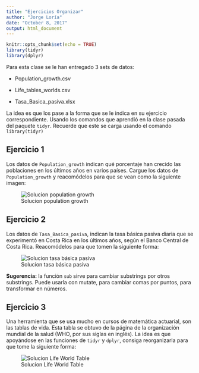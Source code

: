 ```yaml
---
title: "Ejercicios Organizar"
author: "Jorge Loría"
date: "October 8, 2017"
output: html_document
---
```


```r
knitr::opts_chunk$set(echo = TRUE)
library(tidyr)
library(dplyr)
```

Para esta clase se le han entregado 3 sets de datos: 

- Population_growth.csv

- Life_tables_worlds.csv

- Tasa_Basica_pasiva.xlsx

La idea es que los pase a la forma que se le indica en su ejercicio correspondiente. Usando los comandos que aprendió en la clase pasada del paquete `tidyr`. Recuerde que este se carga usando el comando `library(tidyr)`

## Ejercicio 1

Los datos de `Population_growth` indican qué porcentaje han crecido las poblaciones en los últimos años en varios países. Cargue los datos de `Population_growth` y reacomódelos para que se vean como la siguiente imagen:


![Solucion population growth](Solucion_Pop_growth.png)



## Ejercicio 2

Los datos de `Tasa_Basica_pasiva`, indican la tasa básica pasiva diaria que se experimentó en Costa Rica en los últimos años, según el Banco Central de Costa Rica. Reacomódelos para que tomen la siguiente forma:

![Solucion tasa básica pasiva](Solucion_tasa_basica_pasiva.png)

__Sugerencia:__ la función `sub` sirve para cambiar substrings por otros substrings. Puede usarla con mutate, para cambiar comas por puntos, para transformar en números.

## Ejercicio 3

Una herramienta que se usa mucho en cursos de matemática actuarial, son las tablas de vida. Esta tabla se obtuvo de la página de la organización mundial de la salud (WHO, por sus siglas en inglés). La idea es que apoyándose en las funciones de `tidyr` y `dplyr`, consiga reorganizarla para que tome la siguiente forma:

![Solucion Life World Table](Solucion_Life_world_tables.png)



